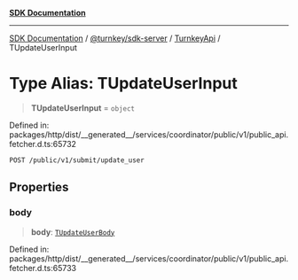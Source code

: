 [**SDK Documentation**](../../../../../README.mdx)

***

[SDK Documentation](../../../../../packages.mdx) / [@turnkey/sdk-server](../../../README.mdx) / [TurnkeyApi](../README.mdx) / TUpdateUserInput

# Type Alias: TUpdateUserInput

> **TUpdateUserInput** = `object`

Defined in: packages/http/dist/\_\_generated\_\_/services/coordinator/public/v1/public\_api.fetcher.d.ts:65732

`POST /public/v1/submit/update_user`

## Properties

### body

> **body**: [`TUpdateUserBody`](TUpdateUserBody.mdx)

Defined in: packages/http/dist/\_\_generated\_\_/services/coordinator/public/v1/public\_api.fetcher.d.ts:65733
